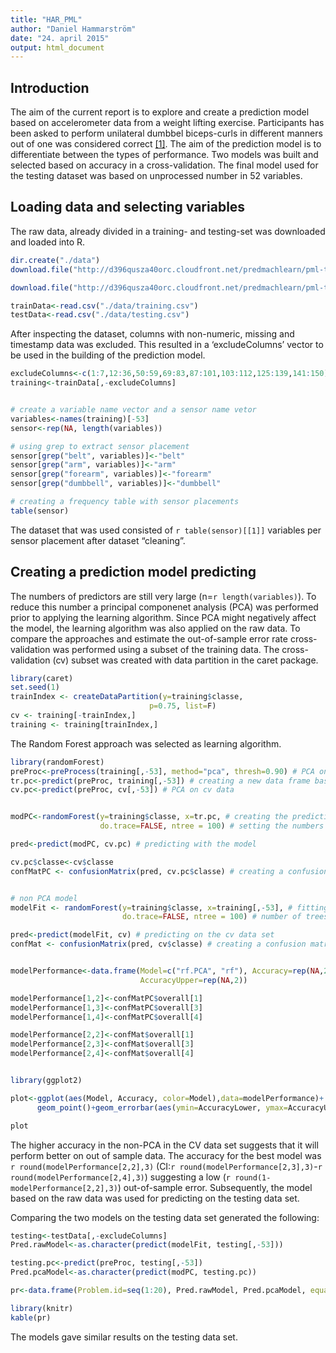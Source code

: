 ```yaml
---
title: "HAR_PML"
author: "Daniel Hammarström"
date: "24. april 2015"
output: html_document
---
```

## Introduction
The aim of the current report is to explore and create a prediction model based on accelerometer data from a weight lifting exercise. Participants has been asked to perform unilateral dumbbel biceps-curls in different manners out of one was considered correct [[1]](http://groupware.les.inf.puc-rio.br/har). The aim of the prediction model is to differentiate between the types of performance. Two models was built and selected based on accuracy in a cross-validation. The final model used for the testing dataset was based on unprocessed number in 52 variables.

## Loading data and selecting variables
The raw data, already divided in a training- and testing-set was downloaded and loaded into R. 
```r
dir.create("./data")
download.file("http://d396qusza40orc.cloudfront.net/predmachlearn/pml-training.csv", destfile = "./data/training.csv")

download.file("http://d396qusza40orc.cloudfront.net/predmachlearn/pml-testing.csv", destfile="./data/testing.csv")

trainData<-read.csv("./data/training.csv")
testData<-read.csv("./data/testing.csv")
```

After inspecting the dataset, columns with non-numeric, missing  and timestamp data was excluded. This resulted in a 'excludeColumns' vector to be used in the building of the prediction model. 

```r
excludeColumns<-c(1:7,12:36,50:59,69:83,87:101,103:112,125:139,141:150)
training<-trainData[,-excludeColumns]


# create a variable name vector and a sensor name vetor 
variables<-names(training)[-53]
sensor<-rep(NA, length(variables))

# using grep to extract sensor placement
sensor[grep("belt", variables)]<-"belt"
sensor[grep("arm", variables)]<-"arm"
sensor[grep("forearm", variables)]<-"forearm"
sensor[grep("dumbbell", variables)]<-"dumbbell"

# creating a frequency table with sensor placements
table(sensor)
```

The dataset that was used consisted of `r table(sensor)[[1]]` variables per sensor placement after dataset "cleaning".  

## Creating a prediction model predicting

The numbers of predictors are still very large (n=`r length(variables)`). To reduce this number a principal componenet analysis (PCA) was performed prior to applying the learning algorithm. Since PCA might negatively affect the model, the learning algorithm was also applied on the raw data. To compare the approaches and estimate the out-of-sample error rate cross-validation was performed using a subset of the training data. The cross-validation (cv) subset was created with data partition in the caret package. 

```r
library(caret)
set.seed(1)
trainIndex <- createDataPartition(y=training$classe,
                               p=0.75, list=F)
cv <- training[-trainIndex,]
training <- training[trainIndex,]
```

The Random Forest approach was selected as learning algorithm.

```r
library(randomForest)
preProc<-preProcess(training[,-53], method="pca", thresh=0.90) # PCA on traning data
tr.pc<-predict(preProc, training[,-53]) # creating a new data frame based on PCA
cv.pc<-predict(preProc, cv[,-53]) # PCA on cv data


modPC<-randomForest(y=training$classe, x=tr.pc, # creating the prediction model 
                    do.trace=FALSE, ntree = 100) # setting the numbers of trees to 100

pred<-predict(modPC, cv.pc) # predicting with the model

cv.pc$classe<-cv$classe
confMatPC <- confusionMatrix(pred, cv.pc$classe) # creating a confusion matrix


# non PCA model
modelFit <- randomForest(y=training$classe, x=training[,-53], # fitting the model
                         do.trace=FALSE, ntree = 100) # number of trees set to 100

pred<-predict(modelFit, cv) # predicting on the cv data set
confMat <- confusionMatrix(pred, cv$classe) # creating a confusion matrix


modelPerformance<-data.frame(Model=c("rf.PCA", "rf"), Accuracy=rep(NA,2), AccuracyLower=rep(NA,2),
                             AccuracyUpper=rep(NA,2))

modelPerformance[1,2]<-confMatPC$overall[1]
modelPerformance[1,3]<-confMatPC$overall[3]
modelPerformance[1,4]<-confMatPC$overall[4]

modelPerformance[2,2]<-confMat$overall[1]
modelPerformance[2,3]<-confMat$overall[3]
modelPerformance[2,4]<-confMat$overall[4]


library(ggplot2)

plot<-ggplot(aes(Model, Accuracy, color=Model),data=modelPerformance)+
      geom_point()+geom_errorbar(aes(ymin=AccuracyLower, ymax=AccuracyUpper,width=.25))

```

```r
plot
```

The higher accuracy in the non-PCA in the CV data set suggests that it will perform better on out of sample data. The accuracy for the best model was `r round(modelPerformance[2,2],3)` (CI:`r round(modelPerformance[2,3],3)`-`r round(modelPerformance[2,4],3)`) suggesting a low (`r round(1-modelPerformance[2,2],3)`) out-of-sample error. Subsequently, the model based on the raw data was used for predicting on the testing data set.

Comparing the two models on the testing data set generated the following:

```r
testing<-testData[,-excludeColumns]
Pred.rawModel<-as.character(predict(modelFit, testing[,-53]))

testing.pc<-predict(preProc, testing[,-53])
Pred.pcaModel<-as.character(predict(modPC, testing.pc))

pr<-data.frame(Problem.id=seq(1:20), Pred.rawModel, Pred.pcaModel, equal=Pred.rawModel==Pred.pcaModel)

library(knitr)
kable(pr)
``` 

The models gave similar results on the testing data set.
